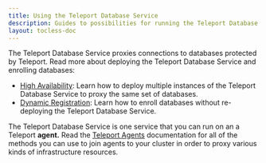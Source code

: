 ```yaml
---
title: Using the Teleport Database Service
description: Guides to possibilities for running the Teleport Database Service.
layout: tocless-doc
---
```


The Teleport Database Service proxies connections to databases protected by
Teleport. Read more about deploying the Teleport Database Service and
enrolling databases:

- [High Availability](ha.mdx): Learn how to deploy
  multiple instances of the Teleport Database Service to proxy the same set of
  databases.
- [Dynamic Registration](dynamic-registration.mdx): Learn how to enroll
  databases without re-deploying the Teleport Database Service.

The Teleport Database Service is one service that you can run on an a Teleport
**agent.** Read the [Teleport Agents](../../agents/introduction.mdx)
documentation for all of the methods you can use to join agents to your cluster
in order to proxy various kinds of infrastructure resources.
